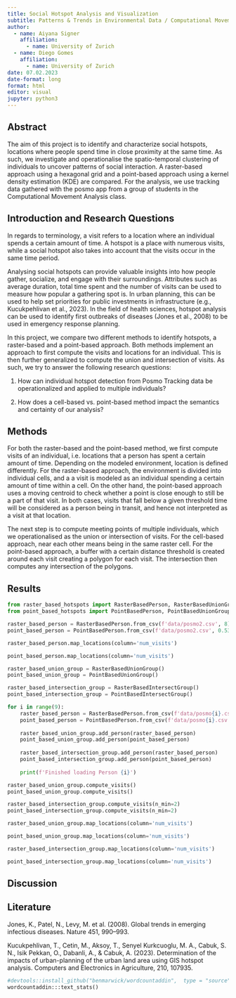 ```yaml
---
title: Social Hotspot Analysis and Visualization
subtitle: Patterns & Trends in Environmental Data / Computational Movement Analysis Geo 880 --- Semesterproject FS23
author: 
  - name: Aiyana Signer 
    affiliation:
      - name: University of Zurich
  - name: Diego Gomes
    affiliation:
      - name: University of Zurich
date: 07.02.2023
date-format: long
format: html
editor: visual
jupyter: python3
---
```


## Abstract

The aim of this project is to identify and characterize social hotspots, locations where people spend time in close proximity at the same time. As such, we investigate and operationalise the spatio-temporal clustering of individuals to uncover patterns of social interaction. A raster-based approach using a hexagonal grid and a point-based approach using a kernel density estimation (KDE) are compared. For the analysis, we use tracking data gathered with the posmo app from a group of students in the Computational Movement Analysis class.

## Introduction and Research Questions

In regards to terminology, a visit refers to a location where an individual spends a certain amount of time. A hotspot is a place with numerous visits, while a social hotspot also takes into account that the visits occur in the same time period.

Analysing social hotspots can provide valuable insights into how people gather, socialize, and engage with their surroundings. Attributes such as average duration, total time spent and the number of visits can be used to measure how popular a gathering spot is. In urban planning, this can be used to help set priorities for public investments in infrastructure (e.g., Kucukpehlivan et al., 2023). In the field of health sciences, hotspot analysis can be used to identify first outbreaks of diseases (Jones et al., 2008) to be used in emergency response planning.

In this project, we compare two different methods to identify hotspots, a raster-based and a point-based approach. Both methods implement an approach to first compute the visits and locations for an individual. This is then further generalized to compute the union and intersection of visits. As such, we try to answer the following research questions:

1.  How can individual hotspot detection from Posmo Tracking data be operationalized and applied to multiple individuals?

2.  How does a cell-based vs. point-based method impact the semantics and certainty of our analysis?

## Methods

<!-- Maybe we can also remove this, since it is partly already described in the introduction!-->

For both the raster-based and the point-based method, we first compute visits of an individual, i.e. locations that a person has spent a certain amount of time. Depending on the modeled environment, location is defined differently. For the raster-based approach, the environment is divided into individual cells, and a a visit is modeled as an individual spending a certain amount of time within a cell. On the other hand, the point-based approach uses a moving centroid to check whether a point is close enough to still be a part of that visit. In both cases, visits that fall below a given threshold time will be considered as a person being in transit, and hence not interpreted as a visit at that location.

The next step is to compute meeting points of multiple individuals, which we operationalised as the union or intersection of visits. For the cell-based approach, near each other means being in the same raster cell. For the point-based approach, a buffer with a certain distance threshold is created around each visit creating a polygon for each visit. The intersection then computes any intersection of the polygons.

## Results

```python
from raster_based_hotspots import RasterBasedPerson, RasterBasedUnionGroup, RasterBasedIntersectGroup
from point_based_hotspots import PointBasedPerson, PointBasedUnionGroup, PointBasedIntersectGroup
```

```python
raster_based_person = RasterBasedPerson.from_csv(f'data/posmo2.csv', 8)
point_based_person = PointBasedPerson.from_csv(f'data/posmo2.csv', 0.5314)
```

```python
raster_based_person.map_locations(column='num_visits')
```

```python
point_based_person.map_locations(column='num_visits')
```

```python
raster_based_union_group = RasterBasedUnionGroup()
point_based_union_group = PointBasedUnionGroup()

raster_based_intersection_group = RasterBasedIntersectGroup()
point_based_intersection_group = PointBasedIntersectGroup()
```

```python
for i in range(9):
    raster_based_person = RasterBasedPerson.from_csv(f'data/posmo{i}.csv', 8)
    point_based_person = PointBasedPerson.from_csv(f'data/posmo{i}.csv', 0.5314)
    
    raster_based_union_group.add_person(raster_based_person)
    point_based_union_group.add_person(point_based_person)
    
    raster_based_intersection_group.add_person(raster_based_person)
    point_based_intersection_group.add_person(point_based_person)
    
    print(f'Finished loading Person {i}')
```

```python
raster_based_union_group.compute_visits()
point_based_union_group.compute_visits()

raster_based_intersection_group.compute_visits(n_min=2)
point_based_intersection_group.compute_visits(n_min=2)
```

```python
raster_based_union_group.map_locations(column='num_visits')
```

```python
point_based_union_group.map_locations(column='num_visits')
```

```python
raster_based_intersection_group.map_locations(column='num_visits')
```

```python
point_based_intersection_group.map_locations(column='num_visits')
```


## Discussion

<!-- the following is just a placeholder text, remove it!-->

## Literature

Jones, K., Patel, N., Levy, M. et al. (2008). Global trends in emerging infectious diseases. Nature 451, 990--993.

Kucukpehlivan, T., Cetin, M., Aksoy, T., Senyel Kurkcuoglu, M. A., Cabuk, S. N., Isik Pekkan, O., Dabanli, A., & Cabuk, A. (2023). Determination of the impacts of urban-planning of the urban land area using GIS hotspot analysis. Computers and Electronics in Agriculture, 210, 107935.

```Python
#devtools::install_github("benmarwick/wordcountaddin",  type = "source", dependencies = TRUE)
wordcountaddin:::text_stats()
```
